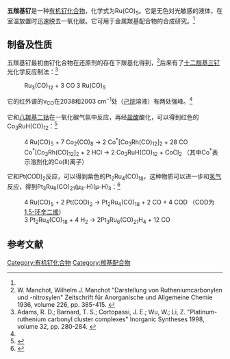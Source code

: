 {{Chembox
| ImageFile = Ru(CO)5structure.png
| ImageSize = 144
| ImageAlt = 
| IUPACName = 
| OtherNames = 五羰基合钌
|Section1={{Chembox Identifiers
| CASNo = 16406-48-7
| ChemSpiderID = 65793305
| PubChem = 11053793
| SMILES = C(=O)=[Ru](=C=O)(=C=O)(=C=O)=C=O
| StdInChi = 1S/5CO.Ru/c5*1-2;
| StdInChIKey = UMIQWFOHGPOVPP-UHFFFAOYSA-N
 }}
|Section2={{Chembox Properties
| Formula = Ru(CO)<sub>5</sub>
| MolarMass = 241.12
| Appearance = 无色液体
| Density = 
| MeltingPt = -22 °C
| BoilingPt = 
| Solubility = }}
|Section3={{Chembox Hazards
| MainHazards = 
| FlashPt = 
| AutoignitionPt = }}
}}

'''五羰基钌'''是一种[[有机钌化合物|有机钌化合物]]，化学式为Ru(CO)<sub>5</sub>。它是无色对光敏感的液体，在室温放置时迅速脱去一氧化碳。它可用于金属羰基配合物的合成研究。<ref name=Adams/>

==制备及性质==
五羰基钌最初由钌化合物在还原剂的存在下羰基化得到，<ref>W. Manchot, Wilhelm J. Manchot  "Darstellung von Rutheniumcarbonylen und -nitrosylen" Zeitschrift für Anorganische und Allgemeine Chemie 1936, volume 226, pp. 385-415. {{DOI|10.1002/zaac.19362260410}}</ref>后来有了[[十二羰基三钌|十二羰基三钌]]光化学反应制法：<ref name=Adams>Adams, R. D.; Barnard, T. S.; Cortopassi, J. E.; Wu, W.; Li, Z. "Platinum-ruthenium carbonyl cluster complexes" Inorganic Syntheses 1998, volume 32, pp. 280-284. {{DOI|10.1002/9780470132630.ch44}}</ref>
:Ru<sub>3</sub>(CO)<sub>12</sub>  +  3 CO   {{eqm}}   3 Ru(CO)<sub>5</sub>
它的红外谱的ν<sub>CO</sub>在2038和2003 cm<sup>−1</sup>处（[[正己烷|己烷]]溶液）有两处强峰。<ref name=Adams/>

它和[[八羰基二钴|八羰基二钴]]在一氧化碳气氛中反应，再经[[盐酸|盐酸]]酸化，可以得到红色的Co<sub>3</sub>RuH(CO)<sub>12</sub>：<ref>{{cite book|location=Hoboken, NJ, USA|isbn=9780470132562|publisher=John Wiley & Sons, Inc.|date=2007-01-05|pages=164–167|url=http://doi.wiley.com/10.1002/9780470132562.ch39|title=Mixed Cobalt-Ruthenium Dodecacarbonyl Clusters: Dodecacarbonyl Clusters: Dodecacarnbonylhydridotri-Cobaltruthenium, Co 3 Ruh (Co) 12|accessdate=2021-01-16|editor=Harry R. Allcock|author=F. Oldani, G. Bor, T. J. Coffy, S. G. Shore|doi=10.1002/9780470132562.ch39}}</ref>
: 4 Ru(CO)<sub>5</sub> + 7 Co<sub>2</sub>(CO)<sub>8</sub> → 2 Co<sup>*</sup>[Co<sub>3</sub>Rh(CO)<sub>12</sub>]<sub>2</sub> + 28 CO
: Co<sup>*</sup>[Co<sub>3</sub>Rh(CO)<sub>12</sub>]<sub>2</sub> + 2 HCl → 2 Co<sub>3</sub>RuH(CO)<sub>12</sub> + CoCl<sub>2</sub> （其中Co<sup>*</sup>表示溶剂化的Co(II)离子）
它和Pt(COD)<sub>2</sub>反应，可以得到紫色的Pt<sub>2</sub>Ru<sub>4</sub>(CO)<sub>18</sub>，这种物质可以进一步和[[氢气|氢气]]反应，得到Pt<sub>3</sub>Ru<sub>6</sub>(CO)<sub>21</sub>(μ<sub>3</sub>-H)(μ-H)<sub>3</sub>：<ref>{{cite book|location=Hoboken, NJ, USA|isbn=9780470132630|publisher=John Wiley & Sons, Inc.|date=2007-01-05|pages=280–284|url=http://doi.wiley.com/10.1002/9780470132630.ch44|title=Platinum-ruthenium Carbonyl Cluster Complexes|accessdate=2021-01-16|editor=Marcetta. Y. Darensbourg|author=R. D. Adams, T. S. Barnard, J. E. Cortopassi, W. Wu, Z. Li, J. R. Shapley, Kwangyeal Lee|doi=10.1002/9780470132630.ch44}}</ref>
: 4 Ru(CO)<sub>5</sub> + 2 Pt(COD)<sub>2</sub> → Pt<sub>2</sub>Ru<sub>4</sub>(CO)<sub>18</sub> + 2 CO + 4 COD （COD为[[1,5-环辛二烯|1,5-环辛二烯]]）
: 3 Pt<sub>2</sub>Ru<sub>4</sub>(CO)<sub>18</sub> + 4 H<sub>2</sub> → 2Pt<sub>3</sub>Ru<sub>6</sub>(CO)<sub>21</sub>H<sub>4</sub> + 12 CO

==参考文献==
<references />
{{钌化合物}}
[[Category:有机钌化合物|Category:有机钌化合物]]
[[Category:羰基配合物|Category:羰基配合物]]
